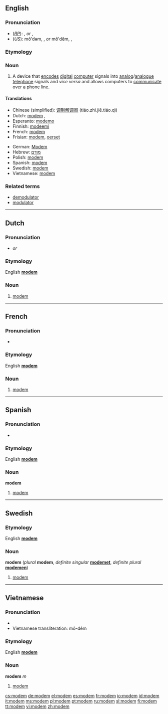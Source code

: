 {{see|Modem}}
==English==

===Pronunciation===
*(''[[RP]]''): {{IPA|/'məʊdəm/}}, {{SAMPA|/"m@Ud@m/}} ''or'' {{IPA|/'məʊdɛm/}}, {{SAMPA|/"m@UdEm/}}
*(''US''): mō'dəm, {{IPA|/'mɔʊdəm/}}, {{SAMPA|/"mOUd@m/}} ''or'' mō'dĕm, {{IPA|/'mɔʊdɛm/}}, {{SAMPA|/"mOUdEm/}}

===Etymology===
{{blend|modulator|demodulator}}

===Noun===
{{en-noun}}

# A device that [[encode]]s [[digital]] [[computer]] signals into [[analog]]/[[analogue]] [[telephone]] signals and ''vice versa'' and allows computers to [[communicate]] over a phone line.

====Translations====
{{top}}
*Chinese (simplified): [[调制解调器]] (tiáo.zhì.jiě.tiáo.qì)
*Dutch: [[#Dutch|modem]] {{m}}, {{n}}
*Esperanto: [[modemo]]
*Finnish: [[modeemi]]
*French: [[#French|modem]] {{m}}
*Frisian: [[#Frisian|modem]], [[oerset]]
{{mid}}
*German: [[Modem]] {{n}}
*Hebrew: [[מודם]] {{m}}
*Polish: [[#Polish|modem]] {{m}}
*Spanish: [[#Spanish|modem]] {{m}}
*Swedish: [[#Swedish|modem]] {{n}}
*Vietnamese: [[#Vietnamese|modem]]
{{bottom}}

===Related terms===
*[[demodulator]]
*[[modulator]]

----

==Dutch==

===Pronunciation===
*{{IPA|/'moːdəm/}} ''or'' {{IPA|/'moːdɛm/}}

===Etymology===
English '''[[#English|modem]]'''

===Noun===
{{nl-noun|g1=m|g2=n|modems|modempje}}

# [[#English|modem]]

----

==French==

===Pronunciation===
*{{IPA|/modˈɛm/}}

===Etymology===
English '''[[#English|modem]]'''

===Noun===
{{fr-noun|m}}

# [[#English|modem]]

----

==Spanish==

===Pronunciation===
*{{IPA|/'moðem/}}

===Etymology===
English '''[[#English|modem]]'''

===Noun===
'''modem''' {{m}}

# [[#English|modem]]

----

==Swedish==
<!---===Pronunciation===
*{{IPA|}} --->

===Etymology===
English '''[[#English|modem]]'''

===Noun===
'''modem''' {{n}} (''plural'' '''modem''', ''definite singular'' '''[[modemet]]''', ''definite plural'' '''[[modemen]]''')

# [[#English|modem]]

----

==Vietnamese==

===Pronunciation===
*{{IPA|/'modem/}}
*Vietnamese transliteration: mô-đêm

===Etymology===
English '''[[modem#English|modem]]'''

===Noun===
'''modem''' ''m''

# [[#English|modem]]

[[cs:modem]]
[[de:modem]]
[[el:modem]]
[[es:modem]]
[[fr:modem]]
[[io:modem]]
[[id:modem]]
[[it:modem]]
[[ms:modem]]
[[pl:modem]]
[[pt:modem]]
[[ru:modem]]
[[sl:modem]]
[[fi:modem]]
[[tt:modem]]
[[vi:modem]]
[[zh:modem]]